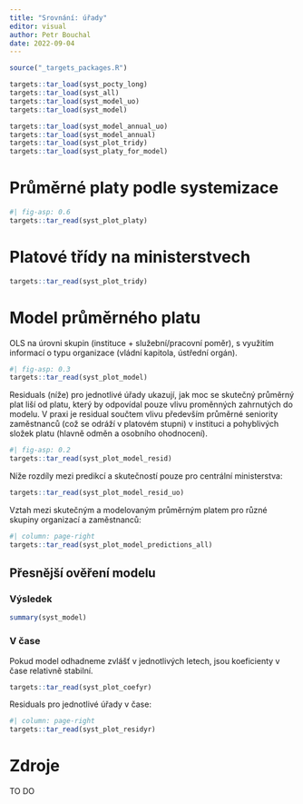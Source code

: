 ```yaml
---
title: "Srovnání: úřady"
editor: visual
author: Petr Bouchal
date: 2022-09-04
---
```


```r
source("_targets_packages.R")

targets::tar_load(syst_pocty_long)
targets::tar_load(syst_all)
targets::tar_load(syst_model_uo)
targets::tar_load(syst_model)

targets::tar_load(syst_model_annual_uo)
targets::tar_load(syst_model_annual)
targets::tar_load(syst_plot_tridy)
targets::tar_load(syst_platy_for_model)
```

# Průměrné platy podle systemizace

```r
#| fig-asp: 0.6
targets::tar_read(syst_plot_platy)
```

# Platové třídy na ministerstvech

```r
targets::tar_read(syst_plot_tridy)
```

# Model průměrného platu

OLS na úrovni skupin (instituce + služební/pracovní poměr), s využitím informací o typu organizace (vládní kapitola, ústřední orgán).

```r
#| fig-asp: 0.3
targets::tar_read(syst_plot_model)
```

Residuals (níže) pro jednotlivé úřady ukazují, jak moc se skutečný průměrný plat liší od platu, který by odpovídal pouze vlivu proměnných zahrnutých do modelu.
V praxi je residual součtem vlivu především průměrné seniority zaměstnanců (což se odráží v platovém stupni) v instituci a pohyblivých složek platu (hlavně odměn a osobního ohodnocení).

```r
#| fig-asp: 0.2
targets::tar_read(syst_plot_model_resid)
```

Níže rozdíly mezi predikcí a skutečností pouze pro centrální ministerstva:

```r
targets::tar_read(syst_plot_model_resid_uo)
```

Vztah mezi skutečným a modelovaným průměrným platem pro různé skupiny organizací a zaměstnanců:

```r
#| column: page-right
targets::tar_read(syst_plot_model_predictions_all)
```

## Přesnější ověření modelu

### Výsledek

```r
summary(syst_model)
```

### V čase

Pokud model odhadneme zvlášť v jednotlivých letech, jsou koeficienty v čase relativně stabilní.

```r
targets::tar_read(syst_plot_coefyr)
```

Residuals pro jednotlivé úřady v čase:

```r
#| column: page-right
targets::tar_read(syst_plot_residyr)
```

# Zdroje

TO DO
